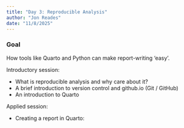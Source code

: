 ```yaml
---
title: "Day 3: Reproducible Analysis"
author: "Jon Reades"
date: "11/8/2025"
---
```


::: {.callout-tip}

### Goal

How tools like Quarto and Python can make report-writing 'easy'.

:::
 
Introductory session:

- What is reproducible analysis and why care about it?
- A brief introduction to version control and github.io (Git / GitHub)
- An introduction to Quarto
 
Applied session:

- Creating a report in Quarto:
 
